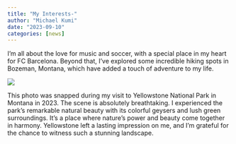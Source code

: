 ```yaml
---
title: "My Interests-"
author: "Michael Kumi"
date: "2023-09-10"
categories: [news]
---
```


I'm all about the love for music and soccer, with a special place in my heart for FC Barcelona. Beyond that, I've explored some incredible hiking spots in Bozeman, Montana, which have added a touch of adventure to my life.

![](unnamed.jpg)

This photo was snapped during my visit to Yellowstone National Park in Montana in 2023. The scene is absolutely breathtaking. I experienced the park's remarkable natural beauty with its colorful geysers and lush green surroundings. It's a place where nature's power and beauty come together in harmony. Yellowstone left a lasting impression on me, and I'm grateful for the chance to witness such a stunning landscape.
